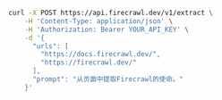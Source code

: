 ```bash cURL
curl -X POST https://api.firecrawl.dev/v1/extract \
    -H 'Content-Type: application/json' \
    -H 'Authorization: Bearer YOUR_API_KEY' \
    -d '{
      "urls": [
        "https://docs.firecrawl.dev/",
        "https://firecrawl.dev/"
      ],
      "prompt": "从页面中提取Firecrawl的使命。"
    }'
```
